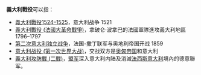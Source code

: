 '''義大利戰役'''可以指：

*[[義大利戰役1524–1525|義大利戰役1524–1525]]，意大利战争 1521
*[[義大利戰役_(法國大革命戰爭)|義大利戰役 (法國大革命戰爭)]]，拿破仑·波拿巴的法國軍隊進攻義大利地區 1796–1797
*[[第二次意大利独立战争|第二次意大利独立战争]]，法国-撒丁联军与奥地利帝国开战 1859 
*[[意大利战役_(第一次世界大战)|意大利战役 (第一次世界大战)]]，交战双方是[[奥匈帝国|奥匈帝国]]和意大利
*[[義大利攻防戰_(二戰)|義大利攻防戰 (二戰)]]，[[盟军|盟军]]深入意大利内陆及消滅[[法西斯意大利|法西斯意大利]]境內的德意聯军。
{{Disambiguation|Cat=五字战事消歧义}}